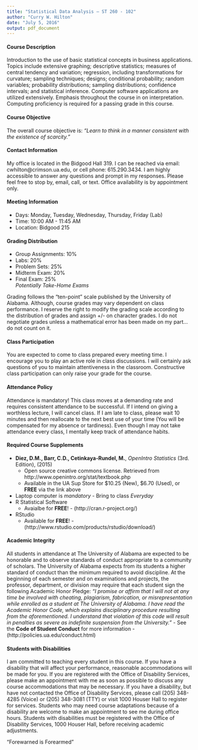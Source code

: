 ```yaml
---
title: "Statistical Data Analysis – ST 260 - 102"
author: "Curry W. Hilton"
date: "July 5, 2016"
output: pdf_document
---
```


#### Course Description 
Introduction to the use of basic statistical concepts in business applications. Topics include extensive graphing; descriptive statistics; measures of central tendency and variation; regression, including transformations for curvature; sampling techniques; designs; conditional probability; random variables; probability distributions; sampling distributions; confidence intervals; and statistical inference. Computer software applications are utilized extensively. Emphasis throughout the course in on interpretation. Computing proficiency is required for a passing grade in this course.

#### Course Objective
The overall course objective is: *“Learn to think in a manner consistent with the existence of scarcity.”*

#### Contact Information
My office is located in the Bidgood Hall 319. I can be reached via email: cwhilton@crimson.ua.edu, or cell phone: 615.290.3434. I am highly accessible to answer any questions and prompt in my responses. Please feel free to stop by, email, call, or text. Office availability is by appointment only.  

#### Meeting Information
- Days: Monday, Tuesday, Wednesday, Thursday, Friday (Lab)
- Time: 10:00 AM - 11:45 AM
- Location: Bidgood 215

#### Grading Distribution

- Group Assignments: 10%
- Labs: 20%
- Problem Sets: 25%
- Midterm Exam: 20%
- Final Exam: 25%  
*Potentially Take-Home Exams*

Grading follows the "ten-point" scale published by the University of Alabama. Although, course grades may vary dependent on class performance. I reserve the right to modify the grading scale according to the distribution of grades and assign +/- on character grades.  I do not negotiate grades unless a mathematical error has been made on my part…do not count on it.

#### Class Participation
You are expected to come to class prepared every meeting time.  I encourage you to play an active role in class discussions.  I will certainly ask questions of you to maintain attentiveness in the classroom.  Constructive class participation can only raise your grade for the course.

#### Attendance Policy
Attendance is mandatory! This class moves at a demanding rate and requires consistent attendance to be successful. If I intend on giving a worthless lecture, I will cancel class. If I am late to class, please wait 10 minutes and then reallocate to the next best use of your time (You will be compensated for my absence or tardiness).  Even though I may not take attendance every class, I mentally keep track of attendance habits.

#### Required Course Supplements
- **Diez, D.M., Barr, C.D., Cetinkaya-Rundel, M.**, *OpenIntro Statistics* (3rd. Edition), (2015)
    - Open source creative commons license.  Retrieved from http://www.openintro.org/stat/textbook.php
    - Available in the UA Sup Store for $10.25 (New), $6.70 (Used), or **FREE** via the link above
- Laptop computer is *mandatory* - Bring to class *Everyday*
- R Statistical Software
    - Avaialbe for **FREE**! - (http://cran.r-project.org/)
- RStudio
    - Available for **FREE**! - (http://www.rstudio.com/products/rstudio/download/)

#### Academic Integrity
All students in attendance at The University of Alabama are expected to be honorable and to observe standards of conduct appropriate to a community of scholars. The University of Alabama expects from its students a higher standard of conduct than the minimum required to avoid discipline. At the beginning of each semester and on examinations and projects, the professor, department, or division may require that each student sign the following Academic Honor Pledge: *“I promise or affirm that I will not at any time be involved with cheating, plagiarism, fabrication, or misrepresentation while enrolled as a student at The University of Alabama. I have read the Academic Honor Code, which explains disciplinary procedure resulting from the aforementioned. I understand that violation of this code will result in penalties as severe as indefinite suspension from the University.”*
- See the **Code of Student Conduct** for more information - (http://policies.ua.edu/conduct.html)

#### Students with Disabilities
I am committed to teaching every student in this course. If you have a disability that will affect your performance, reasonable accommodations will be made for you. If you are registered with the Office of Disability Services, please make an appointment with me as soon as possible to discuss any course accommodations that may be necessary.  If you have a disability, but have not contacted the Office of Disability Services, please call (205) 348-4285 (Voice) or (205) 348-3081 (TTY) or visit 1000 Houser Hall to register for services. Students who may need course adaptations because of a disability are welcome to make an appointment to see me during office hours. Students with disabilities must be registered with the Office of Disability Services, 1000 Houser Hall, before receiving academic adjustments.

\vspace{20 mm}

\centering
"Forewarned is Forearmed"
    

